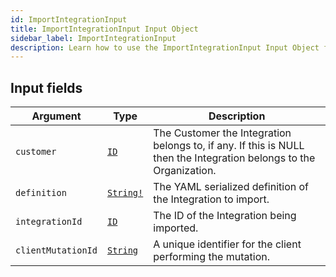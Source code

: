 ```yaml
---
id: ImportIntegrationInput
title: ImportIntegrationInput Input Object
sidebar_label: ImportIntegrationInput
description: Learn how to use the ImportIntegrationInput Input Object for 's API.
---
```


## Input fields

| Argument           | Type                                      | Description                                                                                                        |
| ------------------ | ----------------------------------------- | ------------------------------------------------------------------------------------------------------------------ |
| `customer`         | [`ID`](api/schema/scalar/ID.mdx)          | The Customer the Integration belongs to, if any. If this is NULL then the Integration belongs to the Organization. |
| `definition`       | [`String!`](api/schema/scalar/String.mdx) | The YAML serialized definition of the Integration to import.                                                       |
| `integrationId`    | [`ID`](api/schema/scalar/ID.mdx)          | The ID of the Integration being imported.                                                                          |
| `clientMutationId` | [`String`](api/schema/scalar/String.mdx)  | A unique identifier for the client performing the mutation.                                                        |
